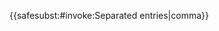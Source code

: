 {{<includeonly>safesubst:</includeonly>#invoke:Separated entries|comma}}<noinclude>
{{documentation}}
<!-- Categories go on the /doc subpage, and interwikis go on Wikidata. -->
</noinclude>